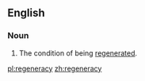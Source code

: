 ==English==

===Noun===
{{en-noun|~|regeneracies}}

# The condition of being [[regenerate]]d.

[[pl:regeneracy]]
[[zh:regeneracy]]
